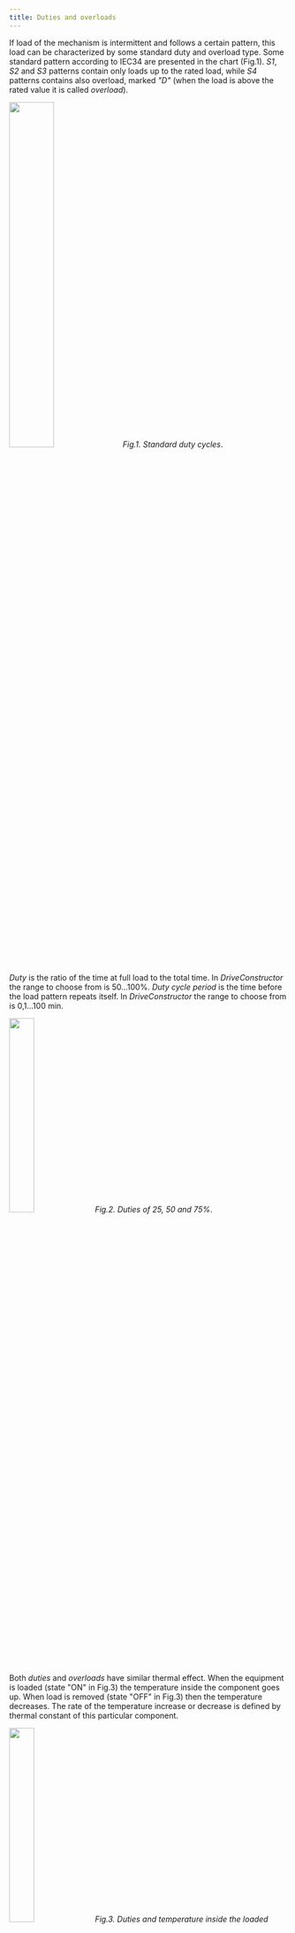```yaml
---
title: Duties and overloads
---
```


If load of the mechanism is intermittent and follows a certain pattern, this load can be characterized by some standard duty and overload type.
Some standard pattern according to IEC34 are presented in the chart (Fig.1). _S1_, _S2_ and _S3_ patterns contain only loads up to the rated load, while _S4_ patterns contains also overload, marked _"D"_ (when the load is above the rated value it is called _overload_).


<img src={duty_cycles3Image.src} width="40%" height="40%" /> _Fig.1. Standard duty cycles_.

_Duty_ is the ratio of the time at full load to the total time. In _DriveConstructor_ the range to choose from is 50...100%.
_Duty cycle period_ is the time before the load pattern repeats itself. In _DriveConstructor_ the range to choose from is 0,1...100 min.


<img src={duty_cycles2Image.src} width="30%" height="30%" /> _Fig.2. Duties of 25, 50 and 75%_.

Both _duties_ and _overloads_ have similar thermal effect. When the equipment is loaded (state "ON" in Fig.3) the temperature inside the component goes up. When load is removed (state "OFF" in Fig.3) then the temperature decreases. The rate of the temperature increase or decrease is defined by thermal constant of this particular component.


<img src={duty_cycles_tempImage.src} width="30%" height="30%" /> _Fig.3. Duties and temperature inside the loaded component_.

To illustrate how overloads are defined in _DriveConstructor_ Fig.4 presents overload of 100%. The reference is rated load which is taken as 100%. The overload of 100% means the overload amplitude is 200%.


<img src={overloadsImage.src} width="30%" height="30%" /> _Fig.4. Overload of 100%_.

Different components have different tolerance to overloads. Even different electric machines have different overload tolerance; induction machines can handle 200% overload amplitude, while PM machine usually will handle lower - maybe 150% amplitude (=50% overload).

The limits in the components are not only thermal, but can be for example saturation of magnetic cores in electric machines or maximum permissible current of the switches in the FC.

Machine can thermally absorb long overloads, converter - only short ones.
